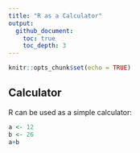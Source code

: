 ```yaml
---
title: "R as a Calculator"
output:   
  github_document:
    toc: true
    toc_depth: 3
---
```


```r
knitr::opts_chunk$set(echo = TRUE)
```
## Calculator

R can be used as a simple calculator:

```r
a <- 12
b <- 26
a+b
```